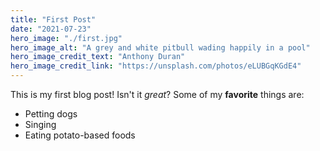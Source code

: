 ```yaml
---
title: "First Post"
date: "2021-07-23"
hero_image: "./first.jpg"
hero_image_alt: "A grey and white pitbull wading happily in a pool"
hero_image_credit_text: "Anthony Duran"
hero_image_credit_link: "https://unsplash.com/photos/eLUBGqKGdE4"
---
```


This is my first blog post! Isn't it _great_?
Some of my **favorite** things are:

- Petting dogs
- Singing
- Eating potato-based foods
